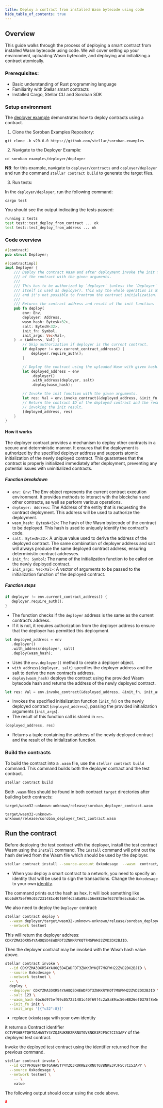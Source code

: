 ```yaml
---
title: Deploy a contract from installed Wasm bytecode using code
hide_table_of_contents: true
---
```


<head>
  <title>
    Guide to Deploying a Contract from Installed Wasm Bytecode Using Code
  </title>
  <meta charSet="utf-8" />
  <meta
    property="og:title"
    content="Guide to Deploying a Contract from Installed Wasm Bytecode Using Code"
  />
  <meta
    property="og:description"
    content="Guide to Deploying a Contract from Installed Wasm Bytecode Using Code"
  />
</head>

## Overview

This guide walks through the process of deploying a smart contract from installed Wasm bytecode using code. We will cover setting up your environment, uploading Wasm bytecode, and deploying and initializing a contract atomically.

### Prerequisites:

- Basic understanding of Rust programming language
- Familiarity with Stellar smart contracts
- Installed Cargo, Stellar CLI and Soroban SDK

### Setup environment

The [deployer example](https://github.com/stellar/soroban-examples/tree/v20.0.0/deployer) demonstrates how to deploy contracts using a contract.

1. Clone the Soroban Examples Repository:

```
git clone -b v20.0.0 https://github.com/stellar/soroban-examples
```

2. Navigate to the Deployer Example:

```
cd soroban-examples/deployer/deployer
```

**NB**: for this example, navigate to `deployer/contracts` and `deployer/deployer` and run the command `stellar contract build` to generate the target files.

3. Run tests:

In the `deployer/deployer`, run the following command:

```
cargo test
```

You should see the output indicating the tests passed:

```bash
running 2 tests
test test::test_deploy_from_contract ... ok
test test::test_deploy_from_address ... ok

```

### Code overview

```rust title="deployer/deployer/src/lib.rs"
#[contract]
pub struct Deployer;

#[contractimpl]
impl Deployer {
    /// Deploy the contract Wasm and after deployment invoke the init function
    /// of the contract with the given arguments.
    ///
    /// This has to be authorized by `deployer` (unless the `Deployer` instance
    /// itself is used as deployer). This way the whole operation is atomic
    /// and it's not possible to frontrun the contract initialization.
    ///
    /// Returns the contract address and result of the init function.
    pub fn deploy(
        env: Env,
        deployer: Address,
        wasm_hash: BytesN<32>,
        salt: BytesN<32>,
        init_fn: Symbol,
        init_args: Vec<Val>,
    ) -> (Address, Val) {
        // Skip authorization if deployer is the current contract.
        if deployer != env.current_contract_address() {
            deployer.require_auth();
        }

        // Deploy the contract using the uploaded Wasm with given hash.
        let deployed_address = env
            .deployer()
            .with_address(deployer, salt)
            .deploy(wasm_hash);

        // Invoke the init function with the given arguments.
        let res: Val = env.invoke_contract(&deployed_address, &init_fn, init_args);
        // Return the contract ID of the deployed contract and the result of
        // invoking the init result.
        (deployed_address, res)
    }
}

```

#### How it works

The deployer contract provides a mechanism to deploy other contracts in a secure and deterministic manner. It ensures that the deployment is authorized by the specified deployer address and supports atomic initialization of the newly deployed contract. This guarantees that the contract is properly initialized immediately after deployment, preventing any potential issues with uninitialized contracts.

##### **Function breakdown**

- `env: Env`: The Env object represents the current contract execution environment. It provides methods to interact with the blockchain and other contracts, as well as perform various operations.
- `deployer: Address`: The Address of the entity that is requesting the contract deployment. This address will be used to authorize the deployment.
- `wasm_hash: BytesN<32>`: The hash of the Wasm bytecode of the contract to be deployed. This hash is used to uniquely identify the contract's code.
- `salt: BytesN<32>`: A unique value used to derive the address of the deployed contract. The same combination of deployer address and salt will always produce the same deployed contract address, ensuring deterministic contract addresses.
- `init_fn: Symbol`: The name of the initialization function to be called on the newly deployed contract.
- `init_args: Vec<Val>`: A vector of arguments to be passed to the initialization function of the deployed contract.

##### **Function steps**

```rust
if deployer != env.current_contract_address() {
   deployer.require_auth();
}
```

- The function checks if the `deployer` address is the same as the current contract’s address.
- If it is not, it requires authorization from the deployer address to ensure that the deployer has permitted this deployment.

```rust
let deployed_address = env
   .deployer()
   .with_address(deployer, salt)
   .deploy(wasm_hash);
```

- Uses the `env.deployer()` method to create a deployer object.
- `with_address(deployer, salt)` specifies the deployer address and the salt to derive the new contract’s address.
- `deploy(wasm_hash)` deploys the contract using the provided Wasm bytecode hash and returns the address of the newly deployed contract.

```rust
let res: Val = env.invoke_contract(&deployed_address, &init_fn, init_args);
```

- Invokes the specified initialization function (`init_fn`) on the newly deployed contract (`deployed_address`), passing the provided initialization arguments (`init_args`).
- The result of this function call is stored in `res`.

```rust
(deployed_address, res)
```

- Returns a tuple containing the address of the newly deployed contract and the result of the initialization function.

### Build the contracts

To build the contract into a `.wasm` file, use the `stellar contract build` command. This command builds both the deployer contract and the test contract.

```sh
stellar contract build
```

Both `.wasm` files should be found in both contract `target` directories after building both contracts:

```
target/wasm32-unknown-unknown/release/soroban_deployer_contract.wasm
```

```
target/wasm32-unknown-unknown/release/soroban_deployer_test_contract.wasm
```

## Run the contract

Before deploying the test contract with the deployer, install the test contract Wasm using the `install` command. The `install` command will print out the hash derived from the Wasm file which should be used by the deployer.

```sh
stellar contract install --source-account 0xkodesage  --wasm  contract/target/wasm32-unknown-unknown/release/soroban_deployer_test_contract.wasm --rpc-url https://soroban-testnet.stellar.org:443 --network-passphrase "Test SDF Network ; September 2015"   --network testnet
```

- When you deploy a smart contract to a network, you need to specify an identity that will be used to sign the transactions. Change the `0xkodesage` to your own [identity].

[identity]: ../../../smart-contracts/getting-started/setup#configure-an-identity

The command prints out the hash as hex. It will look something like `6bc6d975ef99c057231481c40f69f4c2a8a89ac56e8826ef0378f8e5c6abc4be`.

We also need to deploy the `Deployer` contract:

```sh
stellar contract deploy \
  --wasm deployer/target/wasm32-unknown-unknown/release/soroban_deployer_contract.wasm  --source 0xkodesage  \
  --network testnet
```

This will return the deployer address: `CDKYZMA3OXR54YAHOQ5D4EWDFDT3ZNKKRYKQT7MGPWH22ZVD2DX2BJID`.

Then the deployer contract may be invoked with the Wasm hash value above.

```sh
stellar contract invoke \
  --id CDKYZMA3OXR54YAHOQ5D4EWDFDT3ZNKKRYKQT7MGPWH22ZVD2DX2BJID \
  --source 0xkodesage \
  --network testnet \
  -- \
  deploy \
  --deployer CDKYZMA3OXR54YAHOQ5D4EWDFDT3ZNKKRYKQT7MGPWH22ZVD2DX2BJID \
  --salt 123 \
  --wasm_hash 6bc6d975ef99c057231481c40f69f4c2a8a89ac56e8826ef0378f8e5c6abc4be \
  --init_fn init \
  --init_args '[{"u32":8}]'
```

- replace `0xkodesage` with your own identity

it returns a Contract identifier `CCTVFX6BFTQHTGAHA5TY4YZQJRUKRE2RRNUTGVBNKE3PJF5C7CI53APY` of the deployed test contract.

Invoke the deployed test contract using the identifier returned from the previous command.

```sh
stellar contract invoke \
  --id CCTVFX6BFTQHTGAHA5TY4YZQJRUKRE2RRNUTGVBNKE3PJF5C7CI53APY \
  --source 0xkodesage \
  --network testnet \
    -- \
    value
```

The following output should occur using the code above.

```json
8
```
